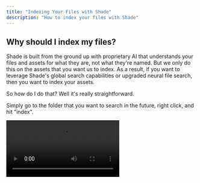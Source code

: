 ```yaml
---
title: "Indexing Your Files with Shade"
description: "How to index your files with Shade"
---
```


## Why should I index my files?

Shade is built from the ground up with proprietary AI that understands your files and assets for what they are, not what they're named. But we only do this on the assets that you want us to index.
As a result, if you want to leverage Shade's global search capabilities or upgraded neural file search, then you want to index your assets. 

So how do I do that? Well it's really straightforward. 

Simply go to the folder that you want to search in the future, right click, and hit "index". 

<video src="https://firebasestorage.googleapis.com/v0/b/shade-prod.appspot.com/o/docs-videos%2Findex-external.mp4?alt=media&token=c451fe8e-b937-4e13-b82d-c24cc244b3cd" controls autoPlay />

Shade supports everything from images to videos to 3D assets. Want to take a look at our file support? Check out our [file support page](https://www.shade.inc/file-support).

And all you need to do is index the folder that you want to search in the future.

Take a look at the rest of our articles to learn more about indexing and specific particulars with various assets.